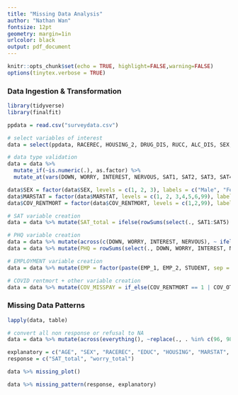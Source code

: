 ---
title: "Missing Data Analysis" 
author: "Nathan Wan"
fontsize: 12pt
geometry: margin=1in
urlcolor: black
output: pdf_document
---

```{r setup, include=FALSE}
knitr::opts_chunk$set(echo = TRUE, highlight=FALSE,warning=FALSE)
options(tinytex.verbose = TRUE)
```
### Data Ingestion & Transformation
```{r}
library(tidyverse)
library(finalfit)

ppdata = read.csv("surveydata.csv")

# select variables of interest
data = select(ppdata, RACEREC, HOUSING_2, DRUG_DIS, RUCC, ALC_DIS, SEX, PHYS_HEALTH, EDUC, MILITARY, SLEEPHRS, MARSTAT, AGE, HHINC, MENT_HEALTH, EMP_1, EMP_2, STUDENT, COV_EXTUI, COV_STIMULUS, COV_RENTMORT, COV_OTHERPAYMENT, COV_MEDBILLS, COV_MONEYFOOD, COV_CREDITDEBT, SAT1, SAT2, SAT3, SAT4, SAT5, DOWN, WORRY, INTEREST, NERVOUS, FINAL_WGT)

# data type validation
data = data %>%
  mutate_if(~is.numeric(.), as.factor) %>%
  mutate_at(vars(DOWN, WORRY, INTEREST, NERVOUS, SAT1, SAT2, SAT3, SAT4, SAT5, AGE), as.numeric)

data$SEX = factor(data$SEX, levels = c(1, 2, 3), labels = c("Male", "Female", "Other"))
data$MARSTAT = factor(data$MARSTAT, levels = c(1, 2, 3,4,5,6,99), labels = c("Married", "Divorced", "Separated", "Widowed", "Single", "Unmarried couple", "Refusal"))
data$COV_RENTMORT = factor(data$COV_RENTMORT, levels = c(1,2,99), labels = c("Yes", "No", "Refusal"))

# SAT variable creation
data = data %>% mutate(SAT_total = ifelse(rowSums(select(., SAT1:SAT5) == 99, na.rm = TRUE) > 0, NA, rowSums(select(., SAT1:SAT5), na.rm = TRUE)))

# PHQ variable creation
data = data %>% mutate(across(c(DOWN, WORRY, INTEREST, NERVOUS), ~ ifelse(. %in% c(98,99), NA, .)))
data = data %>% mutate(PHQ = rowSums(select(., DOWN, WORRY, INTEREST, NERVOUS), na.rm = TRUE))

# EMPLOYMENT variable creation
data = data %>% mutate(EMP = factor(paste(EMP_1, EMP_2, STUDENT, sep = "_"), levels = c("0_0_0", "0_0_1", "0_1_0", "0_1_1", "1_0_0", "1_0_1", "1_1_1"), labels = c("None", "Student Only", "EmployedMultiple Only", "EmployedMultiple and Student", "EmployedSingle Only", "EmployedSingle and Student", "All")))

# COVID rentmort + other variable creation
data = data %>% mutate(COV_MISSPAY = if_else(COV_RENTMORT == 1 | COV_OTHERPAYMENT == 1, 1, 0))
```
### Missing Data Patterns
```{r}
lapply(data, table)

# convert all non response or refusal to NA
data = data %>% mutate(across(everything(), ~replace(., . %in% c(96, 98, 99, 100), NA)))

explanatory = c("AGE", "SEX", "RACEREC", "EDUC", "HOUSING", "MARSTAT", "SEXUALITY", "HH_PEOPLE", "FINAL_WGT", "MENT_HEALTH", "PTSD", "DEPRESSION", "ANXIETY", "ALC_DIS", "SLEEPHRS", "SLEEP_TROUBLE", "JOB_WORKLOAD", "COV_FINSIT", "HOUSING_2", "COV_MH", "COV_STIMULUS", "COV_MEDBILLS", "COV_OTHERPAYMENT", "COV_CREDITDEBT", "COV_RENTMORT", "COV_MONEYFOOD", "COV_EXTUI", "RELIG_IMP", "EMP_1", "EMP_2", "LAIDOFF", "DISABLED", "STUDENT", "RETIRED")
response = c("SAT_total", "worry_total")

data %>% missing_plot()

data %>% missing_pattern(response, explanatory)
```
### 